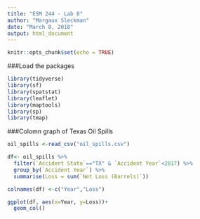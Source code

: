 ```yaml
---
title: "ESM 244 - Lab 8"
author: "Margaux Sleckman"
date: "March 8, 2018"
output: html_document
---
```


```r
knitr::opts_chunk$set(echo = TRUE)
```


###Load the packages
```r

library(tidyverse)
library(sf)
library(spatstat)
library(leaflet)
library(maptools)
library(sp)
library(tmap)

```

###Colomn graph of Texas Oil Spills 
```r

oil_spills <-read_csv("oil_spills.csv")

df<- oil_spills %>% 
  filter(`Accident State`=="TX" & `Accident Year`<2017) %>% 
  group_by(`Accident Year`) %>% 
  summarise(Loss = sum(`Net Loss (Barrels)`))

colnames(df) <-c("Year","Loss")

ggplot(df, aes(x=Year, y=Loss))+
  geom_col()
         

```

